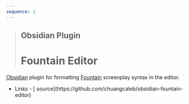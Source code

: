 ```yaml
---
sequence: 1
---
```



> ## Obsidian Plugin
>
> # Fountain Editor

[Obsidian](https://obsidian.md) plugin for formatting [Fountain](https://fountain.io) screenplay syntax in the editor.

- <Icon name="lucide:link" />
  <span class="sr-only">Links</span>
  - [<Icon name="mdi:github" /> source](https://github.com/chuangcaleb/obsidian-fountain-editor)
